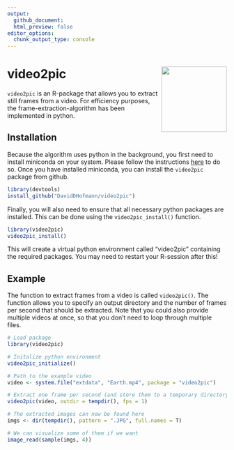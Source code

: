 ```yaml
---
output:
  github_document:
  html_preview: false
editor_options:
  chunk_output_type: console
---
```


# video2pic <img src="man/figures/video2pic.png" align="right" width="150" height="150"/>
`video2pic` is an R-package that allows you to extract still frames from a
video. For efficiency purposes, the frame-extraction-algorithm has been
implemented in python.

## Installation
Because the algorithm uses python in the background, you first need to install
miniconda on your system. Please follow the instructions
[here](https://docs.conda.io/en/latest/miniconda.html) to do so. Once you have
installed miniconda, you can install the `video2pic` package from github.

``` r
library(devtools)
install_github("DavidDHofmann/video2pic")
```

Finally, you will also need to ensure that all necessary python packages are
installed. This can be done using the `video2pic_install()` function.

``` r
library(video2pic)
video2pic_install()
```

This will create a virtual python environment called "video2pic" containing the
required packages. You may need to restart your R-session after this!

## Example
The function to extract frames from a video is called `video2pic()`. The
function allows you to specify an output directory and the number of frames per
second that should be extracted. Note that you could also provide multiple
videos at once, so that you don't need to loop through multiple files.

```r
# Load package
library(video2pic)

# Initalize python environment
video2pic_initialize()

# Path to the example video
video <- system.file("extdata", "Earth.mp4", package = "video2pic")

# Extract one frame per second (and store them to a temporary directory)
video2pic(video, outdir = tempdir(), fps = 1)

# The extracted images can now be found here
imgs <- dir(tempdir(), pattern = ".JPG", full.names = T)

# We can visualize some of them if we want
image_read(sample(imgs, 4))

```

